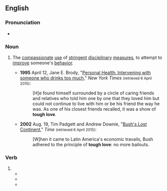 ==English==
{{wikipedia}}

===Pronunciation===
* {{audio|en|En-au-tough love.ogg|Audio (AU)}}

===Noun===
{{en-noun|-}}

# {{lb|en|idiomatic}} The [[compassionate]] [[use]] of [[stringent]] [[disciplinary]] [[measure]]s, to attempt to [[improve]] someone's [[behavior]].
#* '''1995''' April 12, Jane E. Brody, "[http://www.nytimes.com/1995/04/12/us/personal-health-intervening-with-someone-who-drinks-too-much.html Personal Health: Intervening with someone who drinks too much]," ''New York Times'' <small>(retrieved 6 April 2015)</small>:
#*: [H]e found himself surrounded by a circle of caring friends and relatives who told him one by one that they loved him but could not continue to live with him or be his friend the way he was. As one of his closest friends recalled, it was a show of '''tough love'''.
#* '''2002''' Aug. 19, Tim Padgett and Andrew Downie, "[http://www.time.com/time/magazine/article/0,9171,1003043,00.html Bush's Lost Continent]," ''Time'' <small>(retrieved 6 April 2015)</small>:
#*: [W]hen it came to Latin America's economic travails, Bush adhered to the principle of '''tough love''': no more bailouts.

===Verb===
{{en-verb}}

# {{alt form|en|tough-love}}
#* {{quote-book|en|year=1986|title=One step ahead: early-intervention strategies for adolescent drug problems|author=Joseph A. Muldoon, ‎James F. Crowley|page=137 |ISBN=|passage=She could not be "'''tough loved'''" into improving her behavior and saddling her with full responsibility for her problems would have been inappropriate.}}
#* {{quote-book|en|year=1997 |title=Correctional assessment, casework, and counseling |author=Anthony Walsh |page=241 |ISBN=|passage=These folks "'''tough loved'''" Jim into sobriety.}}
#* {{quote-book|en|year=2013 |title=Queering Teen Culture: All-American Boys and Same-Sex Desire in Film and Television|author=Jeffery P Dennis |page=33 |ISBN=|passage=The biggest fear of the adults and the audience was that they would fall prey to the gangsters who offered cars, zoot suits, and dough in exchange for a few minor “jobs,” but all they needed was a caring newspaper reporter, cop, or priest to '''tough love''' them onto the straight and narrow.}}